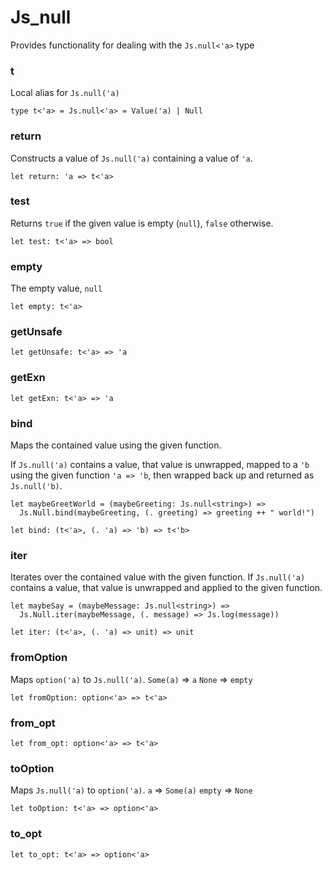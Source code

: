 # Js_null

<Intro>

Provides functionality for dealing with the `Js.null<'a>` type

</Intro>


### t
Local alias for `Js.null('a)`

```res sig
type t<'a> = Js.null<'a> = Value('a) | Null
```

### return
Constructs a value of `Js.null('a)` containing a value of `'a`.

```res sig
let return: 'a => t<'a>
```

### test
Returns `true` if the given value is empty (`null`), `false` otherwise.

```res sig
let test: t<'a> => bool
```

### empty
The empty value, `null`

```res sig
let empty: t<'a>
```

### getUnsafe


```res sig
let getUnsafe: t<'a> => 'a
```

### getExn


```res sig
let getExn: t<'a> => 'a
```

### bind
Maps the contained value using the given function.

If `Js.null('a)` contains a value, that value is unwrapped, mapped to a `'b`
using the given function `'a => 'b`, then wrapped back up and returned as
`Js.null('b)`.

```res example
let maybeGreetWorld = (maybeGreeting: Js.null<string>) =>
  Js.Null.bind(maybeGreeting, (. greeting) => greeting ++ " world!")
```

```res sig
let bind: (t<'a>, (. 'a) => 'b) => t<'b>
```

### iter
Iterates over the contained value with the given function.
If `Js.null('a)` contains a value, that value is unwrapped and applied to the given function.

```res example
let maybeSay = (maybeMessage: Js.null<string>) =>
  Js.Null.iter(maybeMessage, (. message) => Js.log(message))
```

```res sig
let iter: (t<'a>, (. 'a) => unit) => unit
```

### fromOption
Maps `option('a)` to `Js.null('a)`.
`Some(a)` => `a`
`None` => `empty`

```res sig
let fromOption: option<'a> => t<'a>
```

### from_opt


```res sig
let from_opt: option<'a> => t<'a>
```

### toOption
Maps `Js.null('a)` to `option('a)`.
`a` => `Some(a)`
`empty` => `None`

```res sig
let toOption: t<'a> => option<'a>
```

### to_opt


```res sig
let to_opt: t<'a> => option<'a>
```
